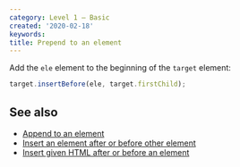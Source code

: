 ```yaml
---
category: Level 1 — Basic
created: '2020-02-18'
keywords:
title: Prepend to an element
---
```


Add the `ele` element to the beginning of the `target` element:

```js
target.insertBefore(ele, target.firstChild);
```

## See also

-   [Append to an element](https://phuoc.ng/collection/html-dom/append-to-an-element/)
-   [Insert an element after or before other element](https://phuoc.ng/collection/html-dom/insert-an-element-after-or-before-other-element/)
-   [Insert given HTML after or before an element](https://phuoc.ng/collection/html-dom/insert-given-html-after-or-before-an-element/)
